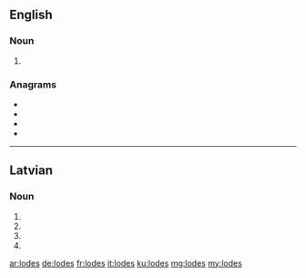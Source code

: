 {{also|lodēs|lödes}}
==English==

===Noun===
{{head|en|noun plural form}}

# {{plural of|lode|lang=en}}

===Anagrams===
* {{l|en|Delos}}
* {{l|en|doles}}
* {{l|en|losed}}
* {{l|en|soled}}

----

==Latvian==

===Noun===
{{head|lv|noun form|g=f}}

# {{lv-inflection of|lode|gen|s}}
# {{lv-inflection of|lode|nom|p}}
# {{lv-inflection of|lode|voc|p}}
# {{lv-inflection of|lode|acc|p}}

[[ar:lodes]]
[[de:lodes]]
[[fr:lodes]]
[[it:lodes]]
[[ku:lodes]]
[[mg:lodes]]
[[my:lodes]]